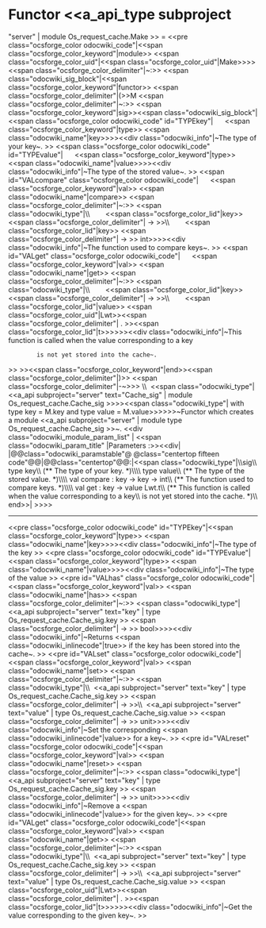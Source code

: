 =Functor <<a_api_type subproject="server" | module Os_request_cache.Make >> =
<<pre class="ocsforge_color odocwiki_code"|<<span class="ocsforge_color_keyword"|module>> <<span class="ocsforge_color_uid"|<<span class="ocsforge_color_uid"|Make>>>> <<span class="ocsforge_color_delimiter"|~:>> <<span class="odocwiki_sig_block"|<<span class="ocsforge_color_keyword"|functor>> <<span class="ocsforge_color_delimiter"|(>>M <<span class="ocsforge_color_delimiter"|~:>> <<span class="ocsforge_color_keyword"|sig>><<span class="odocwiki_sig_block"|<<span class="ocsforge_color odocwiki_code" id="TYPEkey"|      <<span class="ocsforge_color_keyword"|type>> <<span class="odocwiki_name"|key>>>><<div class="odocwiki_info"|~The type of your key~.
>>
<<span class="ocsforge_color odocwiki_code" id="TYPEvalue"|      <<span class="ocsforge_color_keyword"|type>> <<span class="odocwiki_name"|value>>>><<div class="odocwiki_info"|~The type of the stored value~.
>>
<<span id="VALcompare" class="ocsforge_color odocwiki_code"|      <<span class="ocsforge_color_keyword"|val>> <<span class="odocwiki_name"|compare>> <<span class="ocsforge_color_delimiter"|~:>> <<span class="odocwiki_type"|\\        <<span class="ocsforge_color_lid"|key>> <<span class="ocsforge_color_delimiter"| -> >>\\        <<span class="ocsforge_color_lid"|key>> <<span class="ocsforge_color_delimiter"| -> >> int>>>><<div class="odocwiki_info"|~The function used to compare keys~.
>>
<<span id="VALget" class="ocsforge_color odocwiki_code"|      <<span class="ocsforge_color_keyword"|val>> <<span class="odocwiki_name"|get>> <<span class="ocsforge_color_delimiter"|~:>> <<span class="odocwiki_type"|\\        <<span class="ocsforge_color_lid"|key>> <<span class="ocsforge_color_delimiter"| -> >>\\        <<span class="ocsforge_color_lid"|value>> <<span class="ocsforge_color_uid"|Lwt>><<span class="ocsforge_color_delimiter"| . >><<span class="ocsforge_color_lid"|t>>>>>><<div class="odocwiki_info"|~This function is called when the value corresponding to a key
         is not yet stored into the cache~.
>>
>><<span class="ocsforge_color_keyword"|end>><<span class="ocsforge_color_delimiter"|)>> <<span class="ocsforge_color_delimiter"|-~>>> \\  <<span class="odocwiki_type"|<<a_api subproject="server" text="Cache_sig" | module Os_request_cache.Cache_sig >>>><<span class="odocwiki_type"|  with type key = M.key and type value = M.value>>>>>>~Functor which creates a module <<a_api subproject="server" | module type Os_request_cache.Cache_sig >>~.
<<div class="odocwiki_module_param_list" | <<span class="odocwiki_param_title" |Parameters :>><<div|
|@@class="odocwiki_paramstable"@ @class="centertop fifteen code"@@{{{M}}}|@@class="centertop"@@:|<<span class="odocwiki_type"|\\sig\\     type key\\     (** The type of your key. *)\\\\     type value\\     (** The type of the stored value. *)\\\\     val compare : key -> key -> int\\     (** The function used to compare keys. *)\\\\     val get : key -> value Lwt.t\\     (** This function is called when the value corresponding to a key\\         is not yet stored into the cache. *)\\   end>>|
>>>>

----
<<pre class="ocsforge_color odocwiki_code" id="TYPEkey"|<<span class="ocsforge_color_keyword"|type>> <<span class="odocwiki_name"|key>>>><<div class="odocwiki_info"|~The type of the key
>>
<<pre class="ocsforge_color odocwiki_code" id="TYPEvalue"|<<span class="ocsforge_color_keyword"|type>> <<span class="odocwiki_name"|value>>>><<div class="odocwiki_info"|~The type of the value
>>
<<pre id="VALhas" class="ocsforge_color odocwiki_code"|<<span class="ocsforge_color_keyword"|val>> <<span class="odocwiki_name"|has>> <<span class="ocsforge_color_delimiter"|~:>> <<span class="odocwiki_type"|<<a_api subproject="server" text="key" | type Os_request_cache.Cache_sig.key >> <<span class="ocsforge_color_delimiter"| -> >> bool>>>><<div class="odocwiki_info"|~Returns <<span class="odocwiki_inlinecode"|true>> if the key has been stored into the cache~.
>>
<<pre id="VALset" class="ocsforge_color odocwiki_code"|<<span class="ocsforge_color_keyword"|val>> <<span class="odocwiki_name"|set>> <<span class="ocsforge_color_delimiter"|~:>> <<span class="odocwiki_type"|\\  <<a_api subproject="server" text="key" | type Os_request_cache.Cache_sig.key >> <<span class="ocsforge_color_delimiter"| -> >>\\  <<a_api subproject="server" text="value" | type Os_request_cache.Cache_sig.value >> <<span class="ocsforge_color_delimiter"| -> >> unit>>>><<div class="odocwiki_info"|~Set the corresponding <<span class="odocwiki_inlinecode"|value>> for a key~.
>>
<<pre id="VALreset" class="ocsforge_color odocwiki_code"|<<span class="ocsforge_color_keyword"|val>> <<span class="odocwiki_name"|reset>> <<span class="ocsforge_color_delimiter"|~:>> <<span class="odocwiki_type"|<<a_api subproject="server" text="key" | type Os_request_cache.Cache_sig.key >> <<span class="ocsforge_color_delimiter"| -> >> unit>>>><<div class="odocwiki_info"|~Remove a <<span class="odocwiki_inlinecode"|value>> for the given key~.
>>
<<pre id="VALget" class="ocsforge_color odocwiki_code"|<<span class="ocsforge_color_keyword"|val>> <<span class="odocwiki_name"|get>> <<span class="ocsforge_color_delimiter"|~:>> <<span class="odocwiki_type"|\\  <<a_api subproject="server" text="key" | type Os_request_cache.Cache_sig.key >> <<span class="ocsforge_color_delimiter"| -> >>\\  <<a_api subproject="server" text="value" | type Os_request_cache.Cache_sig.value >> <<span class="ocsforge_color_uid"|Lwt>><<span class="ocsforge_color_delimiter"| . >><<span class="ocsforge_color_lid"|t>>>>>><<div class="odocwiki_info"|~Get the value corresponding to the given key~.
>>
